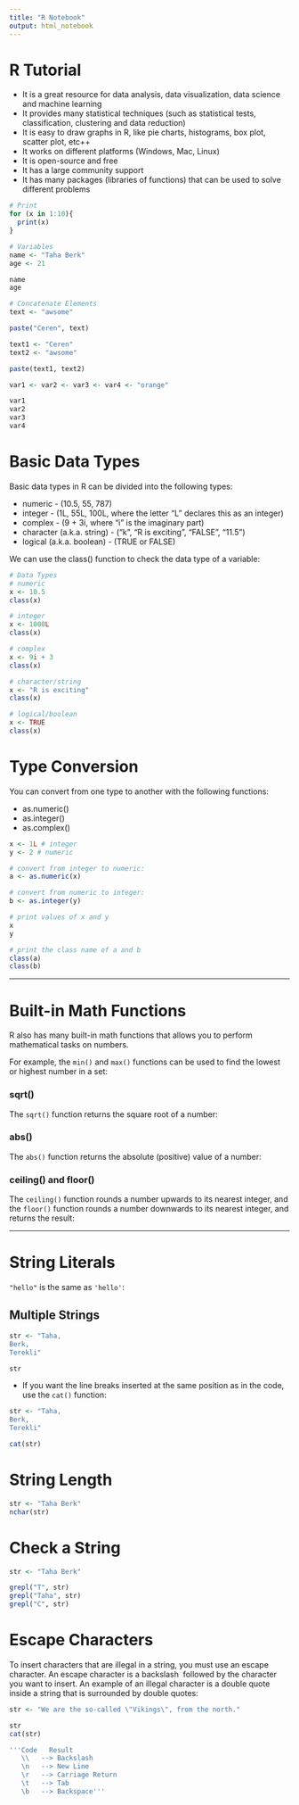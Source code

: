 ```yaml
---
title: "R Notebook"
output: html_notebook
---
```

# R Tutorial
- It is a great resource for data analysis, data visualization, data science and machine learning
- It provides many statistical techniques (such as statistical tests, classification, clustering and data reduction)
- It is easy to draw graphs in R, like pie charts, histograms, box plot, scatter plot, etc++
- It works on different platforms (Windows, Mac, Linux)
- It is open-source and free
- It has a large community support
- It has many packages (libraries of functions) that can be used to solve different problems
```r
# Print
for (x in 1:10){
  print(x)
}
```
```r
# Variables
name <- "Taha Berk"
age <- 21

name
age
```
```r
# Concatenate Elements
text <- "awsome"

paste("Ceren", text)

text1 <- "Ceren"
text2 <- "awsome"

paste(text1, text2)
```
```r
var1 <- var2 <- var3 <- var4 <- "orange"

var1
var2
var3
var4
```
# Basic Data Types

Basic data types in R can be divided into the following types:

- numeric - (10.5, 55, 787)
- integer - (1L, 55L, 100L, where the letter "L" declares this as an integer)
- complex - (9 + 3i, where "i" is the imaginary part)
- character (a.k.a. string) - ("k", "R is exciting", "FALSE", "11.5")
- logical (a.k.a. boolean) - (TRUE or FALSE)

We can use the class() function to check the data type of a variable:
```r
# Data Types
# numeric
x <- 10.5
class(x)

# integer
x <- 1000L
class(x)

# complex
x <- 9i + 3
class(x)

# character/string
x <- "R is exciting"
class(x)

# logical/boolean
x <- TRUE
class(x)
```
# Type Conversion

You can convert from one type to another with the following functions:

- as.numeric()
- as.integer()
- as.complex()
```r
x <- 1L # integer
y <- 2 # numeric

# convert from integer to numeric:
a <- as.numeric(x)

# convert from numeric to integer:
b <- as.integer(y)

# print values of x and y
x
y

# print the class name of a and b
class(a)
class(b)
```

---

# Built-in Math Functions

R also has many built-in math functions that allows you to perform mathematical tasks on numbers.

For example, the `min()` and `max()` functions can be used to find the lowest or highest number in a set:

### sqrt()
The `sqrt()` function returns the square root of a number:

### abs()
The `abs()` function returns the absolute (positive) value of a number:

### ceiling() and floor()
The `ceiling()` function rounds a number upwards to its nearest integer, and the `floor()` function rounds a number downwards to its nearest integer, and returns the result:

---

# String Literals
`"hello"` is the same as `'hello'`:

## Multiple Strings
```r
str <- "Taha,
Berk,
Terekli"

str
```

- If you want the line breaks inserted at the same position as in the code, use the `cat()` function:
```r
str <- "Taha,
Berk,
Terekli"

cat(str)
```
# String Length
```r
str <- "Taha Berk"
nchar(str)
```
# Check a String
```r
str <- "Taha Berk"

grepl("T", str)
grepl("Taha", str)
grepl("C", str)
```
# Escape Characters
To insert characters that are illegal in a string, you must use an escape character.
An escape character is a backslash \ followed by the character you want to insert.
An example of an illegal character is a double quote inside a string that is surrounded by double quotes:
```r
str <- "We are the so-called \"Vikings\", from the north."

str
cat(str)
```
```r
'''Code	  Result
   \\	--> Backslash
   \n	--> New Line
   \r	--> Carriage Return
   \t	--> Tab
   \b	--> Backspace'''
```